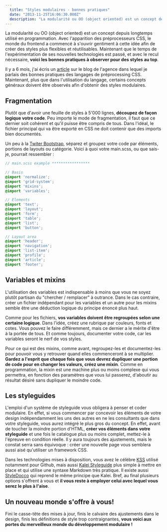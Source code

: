```yaml
---
  title: "Styles modulaires - bonnes pratiques"
  date: "2013-11-25T16:06:30.000Z"
  description: "La modularité ou OO (object oriented) est un concept depuis longtemps utilisé en programmation. Avec l'apparition des préprocesseurs CSS, le monde du frontend a commencé à s'ouvrir gentiment à cette idée afin de créer des styles plus flexibles et réutilisables. "
---
```



La modularité ou OO (object oriented) est un concept depuis longtemps utilisé en programmation. Avec l'apparition des préprocesseurs CSS, le monde du frontend a commencé à s'ouvrir gentiment à cette idée afin de créer des styles plus flexibles et réutilisables. Maintenant que le temps de l'expérimentation de ses nouvelles technologies est passé, et avec le recul nécessaire, **voici les bonnes pratiques à observer pour des styles au top**.

Il y a 6 mois, j'ai écris un [article](http://antistatique.net/blog/2013/03/12/less-possibilites-et-utilisation/) sur le blog de l'agence dans lequel je parlais des bonnes pratiques des langages de préprocessing CSS. Maintenant, plus que dans l'utilisation du langage, certains concepts généraux doivent être observés afin d'obtenir des styles modulaires.

## Fragmentation

Plutôt que d'avoir une feuille de styles à 5'000 lignes, **découpez de façon logique votre code**. Peu importe le mode de fragmentation, il faut que ce dernier soit cohérent et qu'il puisse être compris de tous. Dans l'idéal, le fichier principal qui va être exporté en CSS ne doit contenir que des imports bien documentés.

Un peu à la [Twiter Bootstrap](http://getbootstrap.com), séparez et groupez votre code par éléments, portions de layouts ou catégorie. Voici à quoi votre main.scss, ou que sais-je, pourrait ressembler :

```scss
// main.scss example *****************

// Basis
@import 'normalize';
@import 'grid-system';
@import 'mixins';
@import 'variables';

// Elements
@import 'text';
@import 'layout';
@import 'form';
@import 'table';
@import 'list';
@import 'button';

// Layout area
@import 'header';
@import 'navigation';
@import 'list-item';
@import 'profile';
@import 'article';
@import 'footer';
```


## Variables et mixins

L'utilisation des variables est indispensable à moins que vous ne soyez plutôt partisan du "chercher / remplacer" à outrance. Dans le cas contraire, créer un fichier indépendant pour les variables et un autre pour les mixins semble être une déduction logique du principe énoncé plus haut.

Comme pour les fichiers, **vos variables doivent être regroupées selon une certaine logique**. Dans l'idée, créez une rubrique par couleurs, fonts et cotes. Vous pouvez le faire différemment, mais ce dernier a le mérite d'être à la portée de tous. Et comme toujours, documenter votre code, car les variables seront le nerf de vos styles.

Pour ce qui est des mixins, comme avant, regroupez-les et documentez-les pour pouvoir vous y retrouver quand elles commenceront à se multiplier. **Gardez a l'esprit que chaque fois que vous devrez dupliquer une portion de code pour en changer les valeurs, créez une mixin**. Comme en programmation, la mixin est une machine plus ou moins complexe qui vous permettra, en fonction des paramètres que vous lui passerez, d'aboutir au résultat désiré sans dupliquer le moindre code.

## Les styleguides

L'emploi d'un système de styleguide vous obligera à penser et coder modulaire. En effet, si vous commencer par concevoir les éléments de votre design indépendamment les uns des autres en ne les consultants que dans votre styleguide, vous aurez intégré le plus gros du concept. En effet, avant de toucher la moindre portion d'HTML, **créer vos éléments dans votre styleguide** et une fois le catalogue plus ou moins complet, mettez-le à l'épreuve en condition réelle. Il y aura toujours des ajustements, mais le constat serra sans équivoque : créer une nouvelle page vous semblera aussi aisé qu'utiliser un framework CSS.

Dans les technologies mises à disposition, vous avez le célèbre [KSS](http://warpspire.com/kss/) utilisé notamment pour Github, mais aussi [Kalei Styleguide](http://kaleistyleguide.com) plus simple à mettre en place et qui utilise une syntaxe Markdown très pratique. Il existe aussi [StyleDocco](http://jacobrask.github.io/styledocco/) qui reprend le même principe que Kalei. Bref, au final plusieurs options s'offrent à vous et **il vous reste à employer celui avec lequel vous serez le plus à l'aise**.

## Un nouveau monde s'offre à vous!

Fini le casse-tête des mises à jour, finis le calvaire des ajustements dans le design, finis les définitions de style trop contraignantes, **vous voici aux portes du merveilleux monde du développement modulaire !**

